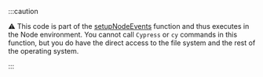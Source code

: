 :::caution

⚠️ This code is part of the
[setupNodeEvents](/guides/tooling/plugins-guide#Using-a-plugin) function and
thus executes in the Node environment. You cannot call `Cypress` or `cy`
commands in this function, but you do have the direct access to the file system
and the rest of the operating system.

:::

